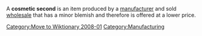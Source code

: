 [[Category:Move to Wiktionary 2008-01]]
{{Orphan|date=March 2007}}
{{Importance|date=April 2007}}
{{Unreferenced|date=April 2007}}

A '''cosmetic second''' is an item produced by a [[manufacturer]] and sold [[wholesale]] that has a minor blemish and therefore is offered at a lower price.
[[Category:Manufacturing]]